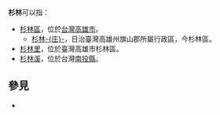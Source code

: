 '''杉林'''可以指：
*[[杉林區|杉林區]]，位於[[台灣|台灣]][[高雄市|高雄市]]。
**[[杉林庄|杉林-{庄}-]]，日治臺灣高雄州旗山郡所屬行政區，今杉林區。
*[[杉林里|杉林里]]，位於臺灣高雄市杉林區。
*[[杉林溪|杉林溪]]，位於台灣[[南投縣|南投縣]]。

== 參見 ==
*{{lookfrom|杉林}}

{{消歧義|S|Cat=二字消歧義}}
